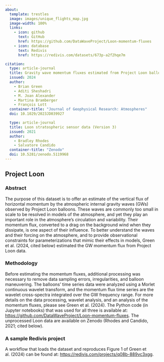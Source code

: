 ```yaml
---
about:
  template: trestles
  image: images/unique_flights_map.jpg
  image-width: 100%
  links:
    - icon: github
      text: GitHub
      href: https://github.com/DataWaveProject/Loon-momentum-fluxes
    - icon: database
      text: Redivis
      href: https://redivis.com/datasets/673p-a2f2hqe7m

citation:
  type: article-journal
  title: Gravity wave momentum fluxes estimated from Project Loon balloon data
  issued: 2024
  author:
    - Brian Green
    - Aditi Sheshadri
    - M. Joan Alexander
    - Martina Bramberger
    - François Lott
  container-title: "Journal of Geophysical Research: Atmospheres"
  doi: 10.1029/2023JD039927

  type: article-journal
  title: Loon stratospheric sensor data (Version 3)
  issued: 2021
  author:
    - Bradley Rhodes
    - Salvatore Candido
  container-title: "Zenodo"
  doi: 10.5281/zenodo.5119968
---
```


## Project Loon

### Abstract

The purpose of this dataset is to offer an estimate of the vertical flux of horizontal momentum by the atmospheric internal gravity waves (GWs) observed by Project Loon balloons. These waves are commonly too small in scale to be resolved in models of the atmosphere, and yet they play an important role in the atmosphere's circulation and variability. Their momentum flux, converted to a drag on the background wind when they dissipate, is one aspect of their influence. To better understand the waves and their forcing on the atmosphere, and to provide observational constraints for parameterizations that mimic their effects in models, Green et al. (2024, cited below) estimated the GW momentum flux from Project Loon data.

### Methodology

Before estimating the momentum fluxes, additional processing was necessary to remove data sampling errors, irregularities, and balloon maneuvering. The balloons' time series data were analyzed using a Morlet continuous wavelet transform, and the momentum flux time series are the wavelet cross-spectra integrated over the GW frequency range. For more details on the data processing, wavelet analysis, and an analysis of the momentum fluxes, please see Green et al. (2024). The Python code (in Jupyter notebooks) that was used for all three is available at: <https://github.com/DataWaveProject/Loon-momentum-fluxes>. The unprocessed Loon data are available on Zenodo (Rhodes and Candido, 2021; cited below).

### A sample Redivis project

A workflow that loads the dataset and reproduces Figure 1 of Green et al. (2024) can be found at: <https://redivis.com/projects/q08b-889vc3xgg>.
